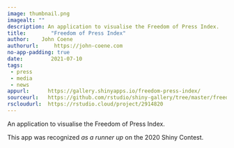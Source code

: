 ```yaml
---
image: thumbnail.png
imagealt: ""
description: An application to visualise the Freedom of Press Index.
title:        "Freedom of Press Index"
author:    John Coene
authorurl:     https://john-coene.com
no-app-padding: true
date:         2021-07-10
tags:         
 - press
 - media
 - news
appurl:      https://gallery.shinyapps.io/freedom-press-index/
sourceurl:   https://github.com/rstudio/shiny-gallery/tree/master/freedom-press-index
rscloudurl:  https://rstudio.cloud/project/2914820
---
```


An application to visualise the Freedom of Press Index.

This app was recognized _as a runner up_ on the 2020 Shiny Contest.